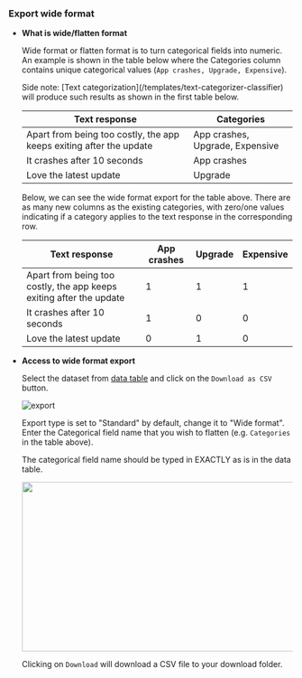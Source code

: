 ### Export wide format

*  **What is wide/flatten format**

    Wide format or flatten format is to turn categorical fields into numeric.
    An example is shown in the table below where the Categories column contains unique categorical values 
    (`App crashes, Upgrade, Expensive`).

    <Tip>
    Side note: [Text categorization](/templates/text-categorizer-classifier) will produce such results as
    shown in the first table below.
    </Tip>


    |                              **Text response**                     |          **Categories**          |
    |--------------------------------------------------------------------|----------------------------------|
    |Apart from being too costly, the app keeps exiting after the update | App crashes, Upgrade, Expensive  |
    |It crashes after 10 seconds                                         | App crashes                      |
    |Love the latest update                                              | Upgrade                          |

    Below, we can see the wide format export for the table above. There are as many new columns as the existing
    categories, with zero/one values indicating if a category applies to the text response in
    the corresponding row.

    |                             **Text response**                      |**App crashes**|**Upgrade**|**Expensive**|
    |--------------------------------------------------------------------|---------------|-----------|-------------|
    |Apart from being too costly, the app keeps exiting after the update |      1        |     1     |      1      |
    |It crashes after 10 seconds                                         |      1        |     0     |      0      |
    |Love the latest update                                              |      0        |     1     |      0      |

* **Access to wide format export**

    Select the dataset from [data table](/get-started/key-concepts/data) and click on the `Download as CSV` button.

    ![export](/images/general/export.png)

    Export type is set to "Standard" by default, change it to "Wide format".
    Enter the Categorical field name that you wish to flatten (e.g. `Categories` in the table above).

    <Warning>
    The categorical field name should be typed in EXACTLY as is in the data table.
    </Warning>
  
    <p align="center">
    <img width="500" height="300" align="center" src="/images/general/export-wide-format.png" />
    </p>

    Clicking on `Download` will download a CSV file to your download folder.

   
